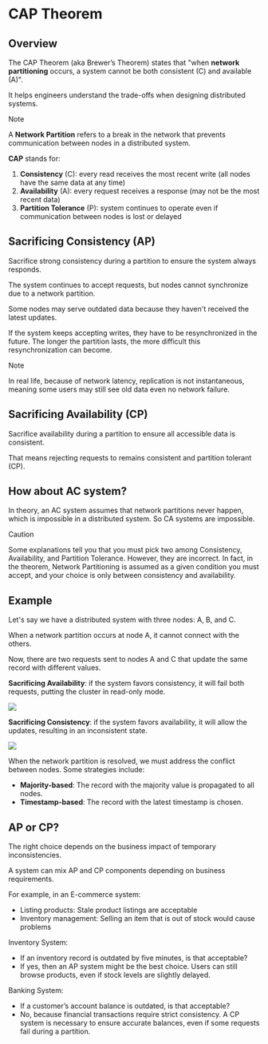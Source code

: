 # CAP Theorem

## Overview

The CAP Theorem (aka Brewer’s Theorem) states that "when **network partitioning** occurs, a system cannot be both consistent (C) and available (A)".

It helps engineers understand the trade-offs when designing distributed systems.

> [!NOTE]
> A **Network Partition** refers to a break in the network that prevents communication between nodes in a distributed system.

**CAP** stands for:
1. **Consistency** (C): every read receives the most recent write (all nodes have the same data at any time)
2. **Availability** (A): every request receives a response (may not be the most recent data)
3. **Partition Tolerance** (P): system continues to operate even if communication between nodes is lost or delayed


## Sacrificing Consistency (AP)

Sacrifice strong consistency during a partition to ensure the system always responds.

The system continues to accept requests, but nodes cannot synchronize due to a network partition.

Some nodes may serve outdated data because they haven't received the latest updates.

If the system keeps accepting writes, they have to be resynchronized in the future. The longer the partition lasts, the more difficult this resynchronization can become.

> [!NOTE]
> In real life, because of network latency, replication is not instantaneous, meaning some users may still see old data even no network failure.


## Sacrificing Availability (CP)

Sacrifice availability during a partition to ensure all accessible data is consistent.

That means rejecting requests to remains consistent and partition tolerant (CP).


## How about AC system?

In theory, an AC system assumes that network partitions never happen, which is impossible in a distributed system. So CA systems are impossible.

> [!CAUTION]
> Some explanations tell you that you must pick two among Consistency, Availability, and Partition Tolerance. However, they are incorrect. In fact, in the theorem, Network Partitioning is assumed as a given condition you must accept, and your choice is only between consistency and availability.


## Example

Let's say we have a distributed system with three nodes: A, B, and C.

When a network partition occurs at node A, it cannot connect with the others.

Now, there are two requests sent to nodes A and C that update the same record with different values.

**Sacrificing Availability**: if the system favors consistency, it will fail both requests, putting the cluster in read-only mode.

![](./cap-theorem/consistency.drawio.svg)

**Sacrificing Consistency**: if the system favors availability, it will allow the updates, resulting in an inconsistent state.

![](./cap-theorem/availability.drawio.svg)

When the network partition is resolved, we must address the conflict between nodes. Some strategies include:
- **Majority-based**: The record with the majority value is propagated to all nodes.
- **Timestamp-based**: The record with the latest timestamp is chosen.


## AP or CP?

The right choice depends on the business impact of temporary inconsistencies.

A system can mix AP and CP components depending on business requirements.

For example, in an E-commerce system:
- Listing products: Stale product listings are acceptable
- Inventory management: Selling an item that is out of stock would cause problems

Inventory System:
- If an inventory record is outdated by five minutes, is that acceptable?
- If yes, then an AP system might be the best choice. Users can still browse products, even if stock levels are slightly delayed.

Banking System:
- If a customer’s account balance is outdated, is that acceptable?
- No, because financial transactions require strict consistency. A CP system is necessary to ensure accurate balances, even if some requests fail during a partition.
